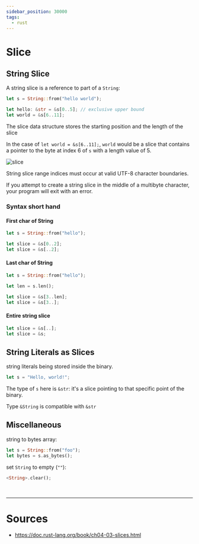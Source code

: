 ```yaml
---
sidebar_position: 30000
tags:
  - rust
---
```


# Slice

## String Slice

A string slice is a <Color color="var(--secondary-font-color)"> reference </Color> to part of a `String`:

```rust title= showLineNumbers
let s = String::from("hello world");

let hello: &str = &s[0..5]; // exclusive upper bound
let world = &s[6..11];
```

The slice data structure stores the <Color color="var(--secondary-font-color)"> starting position </Color> and the <Color color="var(--secondary-font-color)"> length </Color> of the slice

In the case of `let world = &s[6..11];`, `world` would be a slice that contains a pointer to the byte at index 6 of `s` with a length value of 5.

![slice](../assets/slice.svg)

<Admonition type="caution" title="caution">

String slice range indices must occur at valid UTF-8 character boundaries.

If you attempt to create a string slice in the middle of a multibyte character, your program will exit with an error.

</Admonition>

### Syntax short hand

#### First char of String

```rust title= showLineNumbers
let s = String::from("hello");

let slice = &s[0..2];
let slice = &s[..2];
```

#### Last char of String

```rust title= showLineNumbers
let s = String::from("hello");

let len = s.len();

let slice = &s[3..len];
let slice = &s[3..];
```

#### Entire string slice

```rust title= showLineNumbers
let slice = &s[..];
let slice = &s;
```

## String Literals as Slices

string literals being stored inside the binary.

```rust title=
let s = "Hello, world!";
```

The type of `s` here is `&str`: <Color color="var(--secondary-font-color)"> it's a slice </Color> pointing to that specific point of the binary.

<Admonition type="info" title="info">

Type `&String` is compatible with `&str`

</Admonition>

## Miscellaneous

string to bytes array:

```rust title= showLineNumbers
let s = String::from("foo");
let bytes = s.as_bytes();
```

set `String` to empty (`""`):

```rust title=
<String>.clear();
```

<br />

---

# Sources

- https://doc.rust-lang.org/book/ch04-03-slices.html
